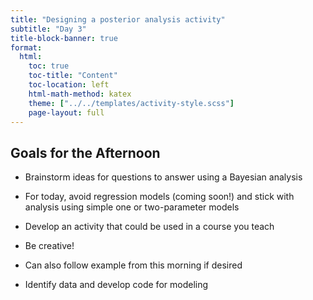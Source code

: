 ```yaml
---
title: "Designing a posterior analysis activity"
subtitle: "Day 3"
title-block-banner: true
format:
  html:
    toc: true
    toc-title: "Content"
    toc-location: left
    html-math-method: katex
    theme: ["../../templates/activity-style.scss"]
    page-layout: full
---
```


## Goals for the Afternoon

-   Brainstorm ideas for questions to answer using a Bayesian analysis
  -   For today, avoid regression models (coming soon!) and stick with analysis using simple one or two-parameter models

-   Develop an activity that could be used in a course you teach
  -   Be creative!
  -   Can also follow example from this morning if desired
  
-   Identify data and develop code for modeling

